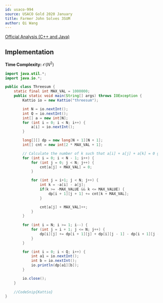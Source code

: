 ```yaml
---
id: usaco-994
source: USACO Gold 2020 January
title: Farmer John Solves 3SUM
author: Qi Wang
---
```


[Official Analysis (C++ and Java)](http://www.usaco.org/current/data/sol_threesum_gold_jan20.html)

## Implementation

**Time Complexity:** $\mathcal{O}(N^2)$

<LanguageSection>
<JavaSection>

```java
import java.util.*;
import java.io.*;

public class Threesum {
	static final int MAX_VAL = 1000000;
	public static void main(String[] args) throws IOException {
		Kattio io = new Kattio("threesum");

		int N = io.nextInt();
		int Q = io.nextInt();
		int[] a = new int[N];
		for (int i = 0; i < N; i++) {
			a[i] = io.nextInt();
		}

		long[][] dp = new long[N + 1][N + 1];
		int[] cnt = new int[2 * MAX_VAL + 1];

		// Calculate the number of k such that a[i] + a[j] + a[k] = 0 given i and j
		for (int i = 0; i < N - 1; i++) {
			for (int j = 0; j < N; j++) {
				cnt[a[j] + MAX_VAL] = 0;
			}

			for (int j = i+1; j < N; j++) {
				int k = -a[i] - a[j];
				if(k >= -MAX_VALUE && k <= MAX_VALUE) {
					dp[i + 1][j + 1] += cnt[k + MAX_VAL];
				}

				cnt[a[j] + MAX_VAL]++;
			}
		}
		
		for (int i = N; i >= 1; i--) {
			for (int j = i + 1; j <= N; j++) {
				dp[i][j] += dp[i + 1][j] + dp[i][j - 1] - dp[i + 1][j - 1];
			}
		}

		for (int i = 0; i < Q; i++) {
			int a1 = io.nextInt();
			int b = io.nextInt();
			io.println(dp[a1][b]);
		}

		io.close();
	}
	
	//CodeSnip{Kattio}
}

```

</JavaSection>
</LanguageSection>
